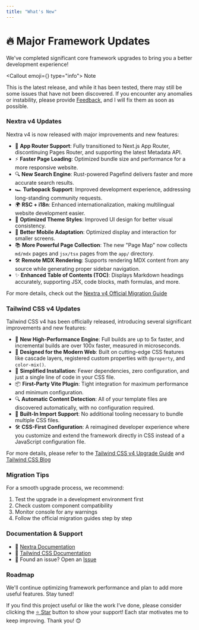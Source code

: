 ```yaml
---
title: "What's New"
---
```


# 🔥 Major Framework Updates

We've completed significant core framework upgrades to bring you a better development experience!

<Callout emoji={<span className='icon-[ri--alarm-warning-fill]'></span>} type="info">
Note

This is the latest release, and while it has been tested, there may still be some issues that have not been discovered. If you encounter any anomalies or instability, please provide [Feedback](https://github.com/pdsuwwz/nextjs-nextra-starter/issues), and I will fix them as soon as possible.
</Callout>

### Nextra v4 Updates

Nextra v4 is now released with major improvements and new features:

- 🚀 **App Router Support**: Fully transitioned to Next.js App Router, discontinuing Pages Router, and supporting the latest Metadata API.  
- ⚡ **Faster Page Loading**: Optimized bundle size and performance for a more responsive website.  
- 🔍 **New Search Engine**: Rust-powered Pagefind delivers faster and more accurate search results.  
- 🏎️ **Turbopack Support**: Improved development experience, addressing long-standing community requests.  
- 🌍 **RSC + i18n**: Enhanced internationalization, making multilingual website development easier.  
- 🎨 **Optimized Theme Styles**: Improved UI design for better visual consistency.  
- 📱 **Better Mobile Adaptation**: Optimized display and interaction for smaller screens.  
- 📚 **More Powerful Page Collection**: The new "Page Map" now collects `md/mdx` pages and `jsx/tsx` pages from the `app/` directory.  
- 🛠️ **Remote MDX Rendering**: Supports rendering MDX content from any source while generating proper sidebar navigation.  
- ✨ **Enhanced Table of Contents (TOC)**: Displays Markdown headings accurately, supporting JSX, code blocks, math formulas, and more.  


For more details, check out the [Nextra v4 Official Migration Guide](https://the-guild.dev/blog/nextra-4)


### Tailwind CSS v4 Updates

Tailwind CSS v4 has been officially released, introducing several significant improvements and new features:

- 🚀 **New High-Performance Engine**: Full builds are up to 5x faster, and incremental builds are over 100x faster, measured in microseconds.
- 💎 **Designed for the Modern Web**: Built on cutting-edge CSS features like cascade layers, registered custom properties with `@property`, and `color-mix()`.
- 🎯 **Simplified Installation**: Fewer dependencies, zero configuration, and just a single line of code in your CSS file.
- 📦 **First-Party Vite Plugin**: Tight integration for maximum performance and minimum configuration.
- 🔍 **Automatic Content Detection**: All of your template files are discovered automatically, with no configuration required.
- 📂 **Built-In Import Support**: No additional tooling necessary to bundle multiple CSS files.
- 🛠️ **CSS-First Configuration**: A reimagined developer experience where you customize and extend the framework directly in CSS instead of a JavaScript configuration file.

For more details, please refer to the [Tailwind CSS v4 Upgrade Guide](https://tailwindcss.com/docs/upgrade-guide) and [Tailwind CSS Blog](https://tailwindcss.com/blog/tailwindcss-v4)


### Migration Tips

For a smooth upgrade process, we recommend:

1. Test the upgrade in a development environment first
2. Check custom component compatibility
3. Monitor console for any warnings
4. Follow the official migration guides step by step

### Documentation & Support

- 📘 [Nextra Documentation](https://nextra.site)
- 🎨 [Tailwind CSS Documentation](https://tailwindcss.com)
- 🐞 Found an issue? Open an [Issue](https://github.com/pdsuwwz/nextjs-nextra-starter/issues)

### Roadmap

We'll continue optimizing framework performance and plan to add more useful features. Stay tuned!

If you find this project useful or like the work I’ve done, please consider clicking the [⭐️ Star](https://github.com/pdsuwwz/nextjs-nextra-starter) button to show your support! Each star motivates me to keep improving. Thank you! 😊
